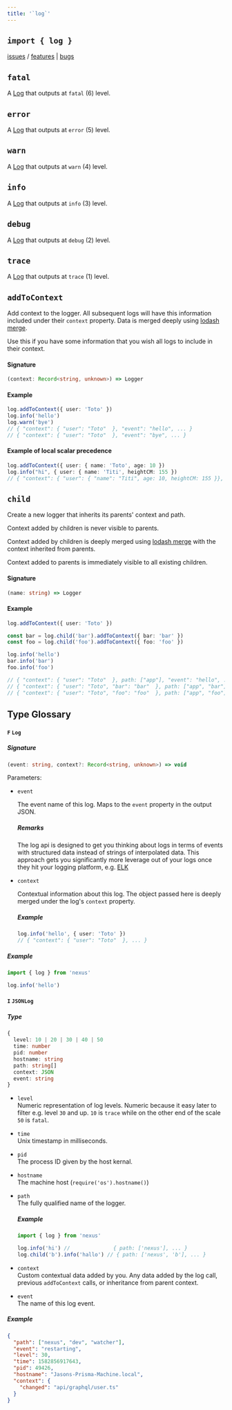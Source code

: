 ```yaml
---
title: '`log`'
---
```


## `import { log }`

[issues](https://nxs.li/issues/component/logger) / [features](https://nxs.li/issues/components/logger/features) | [bugs](https://nxs.li/issues/component/logger/bugs)

## `fatal`

A [Log](#Log) that outputs at `fatal` (6) level.

## `error`

A [Log](#Log) that outputs at `error` (5) level.

## `warn`

A [Log](#Log) that outputs at `warn` (4) level.

## `info`

A [Log](#Log) that outputs at `info` (3) level.

## `debug`

A [Log](#Log) that outputs at `debug` (2) level.

## `trace`

A [Log](#Log) that outputs at `trace` (1) level.

## `addToContext`

Add context to the logger. All subsequent logs will have this information included under their `context` property. Data is merged deeply using [lodash merge](https://lodash.com/docs/4.17.15#merge).

Use this if you have some information that you wish all logs to include in their context.

#### Signature

<!-- prettier-ignore -->
```ts
(context: Record<string, unknown>) => Logger
```

#### Example

```ts
log.addToContext({ user: 'Toto' })
log.info('hello')
log.warn('bye')
// { "context": { "user": "Toto"  }, "event": "hello", ... }
// { "context": { "user": "Toto"  }, "event": "bye", ... }
```

#### Example of local scalar precedence

```ts
log.addToContext({ user: { name: 'Toto', age: 10 })
log.info("hi", { user: { name: 'Titi', heightCM: 155 })
// { "context": { "user": { "name": "Titi", age: 10, heightCM: 155 }}, ... }
```

## `child`

Create a new logger that inherits its parents' context and path.

Context added by children is never visible to parents.

Context added by children is deeply merged using [lodash merge](https://lodash.com/docs/4.17.15#merge) with the context inherited from parents.

Context added to parents is immediately visible to all existing children.

#### Signature

<!-- prettier-ignore -->
```ts
(name: string) => Logger
```

#### Example

```ts
log.addToContext({ user: 'Toto' })

const bar = log.child('bar').addToContext({ bar: 'bar' })
const foo = log.child('foo').addToContext({ foo: 'foo' })

log.info('hello')
bar.info('bar')
foo.info('foo')

// { "context": { "user": "Toto"  }, path: ["app"], "event": "hello", ... }
// { "context": { "user": "Toto", "bar": "bar"  }, path: ["app", "bar"], "event": "bar", ... }
// { "context": { "user": "Toto", "foo": "foo"  }, path: ["app", "foo"], "event": "foo", ... }
```

## Type Glossary

#### `F` `Log`

##### Signature

```ts
(event: string, context?: Record<string, unknown>) => void
```

Parameters:

- `event`

  The event name of this log. Maps to the `event` property in the output JSON.

  ##### Remarks

  The log api is designed to get you thinking about logs in terms of events with structured data instead of strings of interpolated data. This approach gets you significantly more leverage out of your logs once they hit your logging platform, e.g. [ELK](https://www.elastic.co/what-is/elk-stack)

- `context`

  Contextual information about this log. The object passed here is deeply merged under the log's `context` property.

  ##### Example

  ```ts
  log.info('hello', { user: 'Toto' })
  // { "context": { "user": "Toto"  }, ... }
  ```

##### Example

```ts
import { log } from 'nexus'

log.info('hello')
```

#### `I` `JSONLog`

##### Type

```ts
{
  level: 10 | 20 | 30 | 40 | 50
  time: number
  pid: number
  hostname: string
  path: string[]
  context: JSON
  event: string
}
```

- `level`  
  Numeric representation of log levels. Numeric because it easy later to filter e.g. level `30` and up. `10` is `trace` while on the other end of the scale `50` is `fatal`.

- `time`  
  Unix timestamp in milliseconds.

- `pid`  
  The process ID given by the host kernal.

- `hostname`  
  The machine host (`require('os').hostname()`)

- `path`  
  The fully qualified name of the logger.

  ##### Example

  ```ts
  import { log } from 'nexus'

  log.info('hi') //              { path: ['nexus'], ... }
  log.child('b').info('hallo') // { path: ['nexus', 'b'], ... }
  ```

- `context`  
  Custom contextual data added by you. Any data added by the log call, previous `addToContext` calls, or inheritance from parent context.

- `event`  
  The name of this log event.

##### Example

```json
{
  "path": ["nexus", "dev", "watcher"],
  "event": "restarting",
  "level": 30,
  "time": 1582856917643,
  "pid": 49426,
  "hostname": "Jasons-Prisma-Machine.local",
  "context": {
    "changed": "api/graphql/user.ts"
  }
}
```
